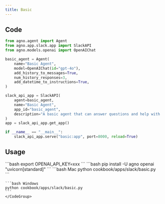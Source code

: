 ```yaml
---
title: Basic
---
```


## Code

```python cookbook/apps/slack/basic.py
from agno.agent import Agent
from agno.app.slack.app import SlackAPI
from agno.models.openai import OpenAIChat

basic_agent = Agent(
    name="Basic Agent",
    model=OpenAIChat(id="gpt-4o"),
    add_history_to_messages=True,
    num_history_responses=3,
    add_datetime_to_instructions=True,
)

slack_api_app = SlackAPI(
    agent=basic_agent,
    name="Basic Agent",
    app_id="basic_agent",
    description="A basic agent that can answer questions and help with tasks.",
)
app = slack_api_app.get_app()

if __name__ == "__main__":
    slack_api_app.serve("basic:app", port=8000, reload=True)

```

## Usage

<Steps>
  <Snippet file="create-venv-step.mdx" />

  <Step title="Set your API key">
    ```bash
    export OPENAI_API_KEY=xxx
    ```
  </Step>

  <Step title="Install libraries">
    ```bash
    pip install -U agno openai "uvicorn[standard]"
    ```
  </Step>

  <Step title="Run Agent">
    <CodeGroup>
    ```bash Mac
    python cookbook/apps/slack/basic.py
    ```

    ```bash Windows
    python cookbook/apps/slack/basic.py
    ```
    </CodeGroup>
  </Step>
</Steps> 
